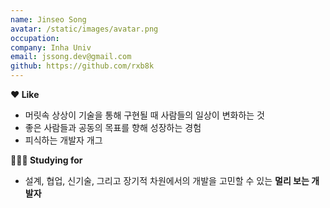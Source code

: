 ```yaml
---
name: Jinseo Song
avatar: /static/images/avatar.png
occupation:
company: Inha Univ
email: jssong.dev@gmail.com
github: https://github.com/rxb8k
---
```


**❤️ Like**

- 머릿속 상상이 기술을 통해 구현될 때 사람들의 일상이 변화하는 것
- 좋은 사람들과 공동의 목표를 향해 성장하는 경험
- 피식하는 개발자 개그

**👩🏻‍💻 Studying for**

- 설계, 협업, 신기술, 그리고 장기적 차원에서의 개발을 고민할 수 있는 **멀리 보는 개발자**
